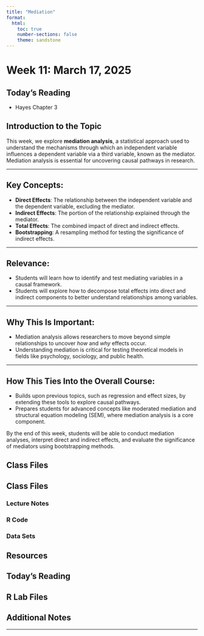 ---
title: "Mediation"
format:
  html:
    toc: true
    number-sections: false
    theme: sandstone
---

# Week 11: March 17, 2025  

## Today's Reading

- Hayes Chapter 3

## Introduction to the Topic

This week, we explore **mediation analysis**, a statistical approach used to understand the mechanisms through which an independent variable influences a dependent variable via a third variable, known as the mediator. Mediation analysis is essential for uncovering causal pathways in research.

---

## Key Concepts:
- **Direct Effects**: The relationship between the independent variable and the dependent variable, excluding the mediator.
- **Indirect Effects**: The portion of the relationship explained through the mediator.
- **Total Effects**: The combined impact of direct and indirect effects.
- **Bootstrapping**: A resampling method for testing the significance of indirect effects.

---

## Relevance:
- Students will learn how to identify and test mediating variables in a causal framework.
- Students will explore how to decompose total effects into direct and indirect components to better understand relationships among variables.

---

## Why This Is Important:
- Mediation analysis allows researchers to move beyond simple relationships to uncover *how* and *why* effects occur.
- Understanding mediation is critical for testing theoretical models in fields like psychology, sociology, and public health.

---

## How This Ties Into the Overall Course:
- Builds upon previous topics, such as regression and effect sizes, by extending these tools to explore causal pathways.
- Prepares students for advanced concepts like moderated mediation and structural equation modeling (SEM), where mediation analysis is a core component.

By the end of this week, students will be able to conduct mediation analyses, interpret direct and indirect effects, and evaluate the significance of mediators using bootstrapping methods.

## Class Files

## Class Files

### Lecture Notes


### R Code


### Data Sets


## Resources


## Today's Reading

 
## R Lab Files

 

## Additional Notes
 
------------------------------------------------------------------------
